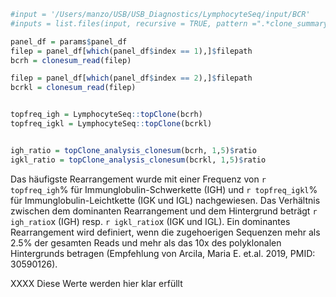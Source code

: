 
```r
#input = '/Users/manzo/USB/USB_Diagnostics/LymphocyteSeq/input/BCR'
#inputs = list.files(input, recursive = TRUE, pattern =".*clone_summary.csv", full.names = TRUE)

panel_df = params$panel_df
filep = panel_df[which(panel_df$index == 1),]$filepath
bcrh = clonesum_read(filep)

filep = panel_df[which(panel_df$index == 2),]$filepath
bcrkl = clonesum_read(filep)


topfreq_igh = LymphocyteSeq::topClone(bcrh)
topfreq_igkl = LymphocyteSeq::topClone(bcrkl)


igh_ratio = topClone_analysis_clonesum(bcrh, 1,5)$ratio
igkl_ratio = topClone_analysis_clonesum(bcrkl, 1,5)$ratio

```


Das häufigste Rearrangement wurde mit einer Frequenz von `r topfreq_igh`% für Immunglobulin-Schwerkette (IGH) und `r topfreq_igkl`% für Immunglobulin-Leichtkette (IGK und IGL) nachgewiesen. Das Verhältnis zwischen dem dominanten Rearrangement und dem Hintergrund beträgt `r igh_ratio`x (IGH) resp. `r igkl_ratio`x (IGK und IGL). Ein dominantes Rearrangement wird definiert, wenn die zugehoerigen Sequenzen mehr als 2.5% der gesamten Reads und mehr als das 10x des polyklonalen Hintergrunds betragen (Empfehlung von Arcila, Maria E. et.al. 2019, PMID: 30590126).

XXXX\n
Diese Werte werden hier klar erfüllt
